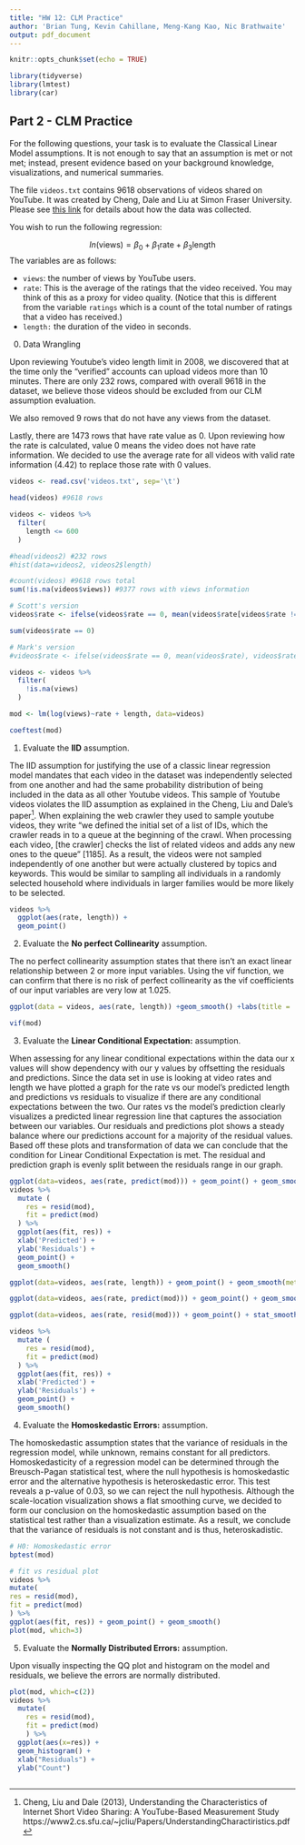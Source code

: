 ```yaml
---
title: "HW 12: CLM Practice"
author: 'Brian Tung, Kevin Cahillane, Meng-Kang Kao, Nic Brathwaite'
output: pdf_document
---
```


```r
knitr::opts_chunk$set(echo = TRUE)
```

```r
library(tidyverse)
library(lmtest)
library(car)
```

## Part 2 - CLM Practice

For the following questions, your task is to evaluate the Classical Linear Model assumptions. It is not enough to say that an assumption is met or not met; instead, present evidence based on your background knowledge, visualizations, and numerical summaries.

The file `videos.txt` contains 9618 observations of videos shared on YouTube. It was created by Cheng, Dale and Liu at Simon Fraser University. Please see [this link](http://netsg.cs.sfu.ca/youtubedata/) for details about how the data was collected.

You wish to run the following regression:

$$
ln(\text{views}) = \beta_0 + \beta_1 \text{rate}  + \beta_3 \text{length}
$$ 
The variables are as follows:

- `views`: the number of views by YouTube users.
- `rate`: This is the average of the ratings that the video received. You may think of this as a proxy for video quality. (Notice that this is different from the variable `ratings` which is a count of the total number of ratings that a video has received.)
- `length:` the duration of the video in seconds.

\newpage

0. Data Wrangling

Upon reviewing Youtube's video length limit in 2008, we discovered that at the time only the "verified" accounts can upload videos more than 10 minutes. There are only 232 rows, compared with overall 9618 in the dataset, we believe those videos should be excluded from our CLM assumption evaluation.

We also removed 9 rows that do not have any views from the dataset.

Lastly, there are 1473 rows that have rate value as 0. Upon reviewing how the rate is calculated, value 0 means the video does not have rate information. We decided to use the average rate for all videos with valid rate information (4.42) to replace those rate with 0 values.

```r
videos <- read.csv('videos.txt', sep='\t')

head(videos) #9618 rows

videos <- videos %>%
  filter(
    length <= 600
  )

#head(videos2) #232 rows
#hist(data=videos2, videos2$length)
```
```r
#count(videos) #9618 rows total
sum(!is.na(videos$views)) #9377 rows with views information

# Scott's version
videos$rate <- ifelse(videos$rate == 0, mean(videos$rate[videos$rate != 0]), videos$rate)

sum(videos$rate == 0)

# Mark's version
#videos$rate <- ifelse(videos$rate == 0, mean(videos$rate), videos$rate)

videos <- videos %>%
  filter(
    !is.na(views)
  )
```
```r
mod <- lm(log(views)~rate + length, data=videos)

coeftest(mod)
```


1. Evaluate the **IID** assumption.

The IID assumption for justifying the use of a classic linear regression model mandates that each video in the dataset was independently selected from one another and had the same probability distribution of being included in the data as all other Youtube videos. This sample of Youtube videos violates the IID assumption as explained in the Cheng, Liu and Dale’s paper^[Cheng, Liu and Dale (2013), Understanding the Characteristics of Internet Short Video Sharing: A YouTube-Based Measurement Study https://www2.cs.sfu.ca/~jcliu/Papers/UnderstandingCharactiristics.pdf]. When explaining the web crawler they used to sample youtube videos, they write “we defined the initial set of a list of IDs, which the crawler reads in to a queue at the beginning of the crawl. When processing each video, [the crawler] checks the list of related videos and adds any new ones to the queue” [1185]. As a result, the videos were not sampled independently of one another but were actually clustered by topics and keywords. This would be similar to sampling all individuals in a randomly selected household where individuals in larger families would be more likely to be selected.

```r
videos %>%
  ggplot(aes(rate, length)) + 
  geom_point()
```

2. Evaluate the **No perfect Collinearity** assumption.

The no perfect collinearity assumption states that there isn’t an exact linear relationship between 2 or more
input variables. Using the vif function, we can confirm that there is no risk of perfect collinearity as the vif coefficients of our input variables are very low at 1.025.

```r
ggplot(data = videos, aes(rate, length)) +geom_smooth() +labs(title = 'Relationship between video length and video rate')
```

```r
vif(mod)
```

\newpage

3. Evaluate the **Linear Conditional Expectation:** assumption.

When assessing for any linear conditional expectations within the data our x values will show dependency with our y values by offsetting the residuals and predictions. Since the data set in use is looking at video rates and length we have plotted a graph for the rate vs our model's predicted length and predictions vs residuals to visualize if there are any conditional expectations between the two. Our rates vs the model's prediction clearly visualizes a predicted linear regression line that captures the association between our variables. Our residuals and predictions plot shows a steady balance where our predictions account for a majority of the residual values. Based off these plots and transformation of data we can conclude that the condition for Linear Conditional Expectation is met. The residual and prediction graph is evenly split between the residuals range in our graph.

```r
ggplot(data=videos, aes(rate, predict(mod))) + geom_point() + geom_smooth(method = "lm")
videos %>%
  mutate (
    res = resid(mod),
    fit = predict(mod)
  ) %>%
  ggplot(aes(fit, res)) +
  xlab('Predicted') +
  ylab('Residuals') +
  geom_point() +
  geom_smooth()
```

```r
ggplot(data=videos, aes(rate, length)) + geom_point() + geom_smooth(method = "lm")

ggplot(data=videos, aes(rate, predict(mod))) + geom_point() + geom_smooth(method = "lm")

ggplot(data=videos, aes(rate, resid(mod))) + geom_point() + stat_smooth()
```
```r
videos %>%
  mutate (
    res = resid(mod),
    fit = predict(mod)
  ) %>%
  ggplot(aes(fit, res)) + 
  xlab('Predicted') +
  ylab('Residuals') +
  geom_point() + 
  geom_smooth() 
```

4. Evaluate the **Homoskedastic Errors:** assumption.

The homoskedastic assumption states that the variance of residuals in the regression model, while unknown, remains constant for all predictors. Homoskedasticity of a regression model can be determined through the Breusch-Pagan statistical test, where the null hypothesis is homoskedastic error and the alternative hypothesis is heteroskedastic error. This test reveals a p-value of 0.03, so we can reject the null hypothesis. Although the scale-location visualization shows a flat smoothing curve, we decided to form our conclusion on the homoskedastic assumption based on the statistical test rather than a visualization estimate. As a result, we conclude that the variance of residuals is not constant and is thus, heteroskadistic.

```r
# H0: Homoskedastic error
bptest(mod)
```
```r
# fit vs residual plot
videos %>%
mutate(
res = resid(mod),
fit = predict(mod)
) %>%
ggplot(aes(fit, res)) + geom_point() + geom_smooth()
plot(mod, which=3)
```

5. Evaluate the **Normally Distributed Errors:** assumption.

Upon visually inspecting the QQ plot and histogram on the model and residuals, we believe the errors are normally distributed. 

```r
plot(mod, which=c(2))
videos %>%
  mutate(
    res = resid(mod),
    fit = predict(mod)
    ) %>%
  ggplot(aes(x=res)) +
  geom_histogram() +
  xlab("Residuals") +
  ylab("Count")
  
```